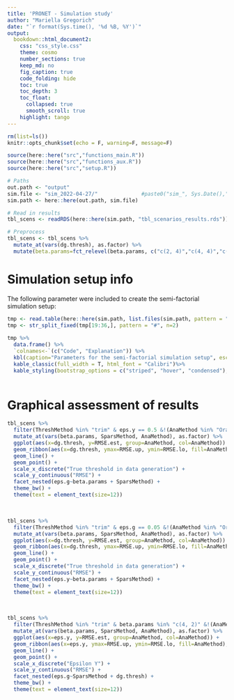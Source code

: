 ```yaml
---
title: 'PRONET - Simulation study'
author: "Mariella Gregorich"
date: "`r format(Sys.time(), '%d %B, %Y')`"
output: 
  bookdown::html_document2:
    css: "css_style.css"
    theme: cosmo
    number_sections: true
    keep_md: no
    fig_caption: true
    code_folding: hide
    toc: true
    toc_depth: 3
    toc_float: 
      collapsed: true
      smooth_scroll: true
    highlight: tango
---
```



```r
rm(list=ls())
knitr::opts_chunk$set(echo = F, warning=F, message=F)

source(here::here("src","functions_main.R"))
source(here::here("src","functions_aux.R"))
source(here::here("src","setup.R"))

# Paths
out.path <- "output"
sim.file <- "sim_2022-04-27/"              #paste0("sim_", Sys.Date(),"/")
sim.path <- here::here(out.path, sim.file)

# Read in results
tbl_scens <- readRDS(here::here(sim.path, "tbl_scenarios_results.rds"))
```


```r
# Preprocess
tbl_scens <- tbl_scens %>%
  mutate_at(vars(dg.thresh), as.factor) %>%
  mutate(beta.params=fct_relevel(beta.params, c("c(2, 4)","c(4, 4)","c(4, 2)")))
```

# Simulation setup info

The following parameter were included to create the semi-factorial simulation setup:
```r
tmp <- read.table(here::here(sim.path, list.files(sim.path, pattern = "info_")[1]))
tmp <- str_split_fixed(tmp[19:36,], pattern = "#", n=2)
  
tmp %>% 
  data.frame() %>%
  `colnames<-`(c("Code", "Explanation")) %>%
  kbl(caption="Parameters for the semi-factorial simulation setup", escape = F) %>%
  kable_classic(full_width = T, html_font = "Calibri")%>%
  kable_styling(bootstrap_options = c("striped", "hover", "condensed"), full_width = F, position = "left",fixed_thead = T)
  
```



# Graphical assessment of results

```r
tbl_scens %>%
  filter(ThreshMethod %in% "trim" & eps.y == 0.5 &!(AnaMethod %in% "Oracle")) %>%
  mutate_at(vars(beta.params, SparsMethod, AnaMethod), as.factor) %>%
  ggplot(aes(x=dg.thresh, y=RMSE.est, group=AnaMethod, col=AnaMethod)) +
  geom_ribbon(aes(x=dg.thresh, ymax=RMSE.up, ymin=RMSE.lo, fill=AnaMethod), linetype=2,alpha=.05) +
  geom_line() +
  geom_point() +
  scale_x_discrete("True threshold in data generation") +
  scale_y_continuous("RMSE") +
  facet_nested(eps.g~beta.params + SparsMethod) +
  theme_bw() +
  theme(text = element_text(size=12))
```

<br>

```r
tbl_scens %>%
  filter(ThreshMethod %in% "trim" & eps.g == 0.05 &!(AnaMethod %in% "Oracle")) %>%
  mutate_at(vars(beta.params, SparsMethod, AnaMethod), as.factor) %>%
  ggplot(aes(x=dg.thresh, y=RMSE.est, group=AnaMethod, col=AnaMethod)) +
  geom_ribbon(aes(x=dg.thresh, ymax=RMSE.up, ymin=RMSE.lo, fill=AnaMethod), linetype=2,alpha=.05) +
  geom_line() +
  geom_point() +
  scale_x_discrete("True threshold in data generation") +
  scale_y_continuous("RMSE") +
  facet_nested(eps.y~beta.params + SparsMethod) +
  theme_bw() +
  theme(text = element_text(size=12))
```

<br>

```r
tbl_scens %>%
  filter(ThreshMethod %in% "trim" & beta.params %in% "c(4, 2)" &!(AnaMethod %in% "Oracle")) %>%
  mutate_at(vars(beta.params, SparsMethod, AnaMethod), as.factor) %>%
  ggplot(aes(x=eps.y, y=RMSE.est, group=AnaMethod, col=AnaMethod)) +
  geom_ribbon(aes(x=eps.y, ymax=RMSE.up, ymin=RMSE.lo, fill=AnaMethod), linetype=2,alpha=.05) +
  geom_line() +
  geom_point() +
  scale_x_discrete("Epsilon Y") +
  scale_y_continuous("RMSE") +
  facet_nested(eps.g~SparsMethod + dg.thresh) +
  theme_bw() +
  theme(text = element_text(size=12))
```


